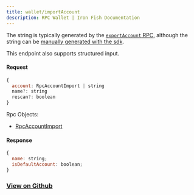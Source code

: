 ```yaml
---
title: wallet/importAccount
description: RPC Wallet | Iron Fish Documentation
---
```


The string is typically generated by the [`exportAccount` RPC](/developers/documentation/rpc/wallet/export_account), although the string can be [manually generated with the sdk](https://github.com/iron-fish/ironfish/blob/master/ironfish/src/wallet/account/encoder/account.ts).

This endpoint also supports structured input. 

#### Request

```js
{
  account: RpcAccountImport | string
  name?: string
  rescan?: boolean
}
```

Rpc Objects: 
- [RpcAccountImport](/developers/documentation/rpc/objects/rpcAccountImport)

#### Response

```js
{
  name: string;
  isDefaultAccount: boolean;
}
```

### [View on Github](https://github.com/iron-fish/ironfish/blob/master/ironfish/src/rpc/routes/wallet/importAccount.ts)

